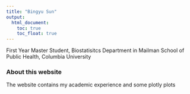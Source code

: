 ```yaml
---
title: "Bingyu Sun"
output:
  html_document: 
    toc: true
    toc_float: true
---
```


First Year Master Student, 
Biostatisitcs Department in Mailman School of Public Health, Columbia University

### About this website

The website contains my academic experience and some plotly plots
